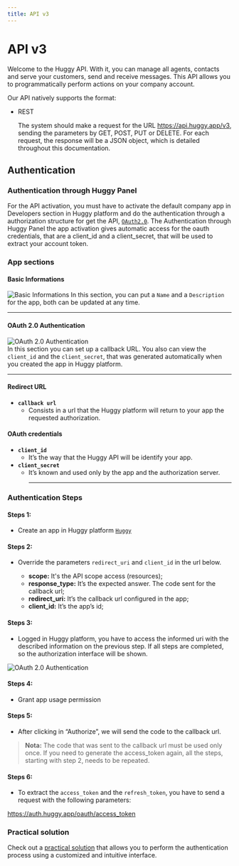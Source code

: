 ```yaml
---
title: API v3
---
```


# API v3

Welcome to the Huggy API. With it, you can manage all agents, contacts and serve your customers, send and receive messages. This API allows you to programmatically perform actions on your company account.

Our API natively supports the format:

- REST

  The system should make a request for the URL https://api.huggy.app/v3, sending the parameters by GET, POST, PUT or DELETE. For each request, the response will be a JSON object, which is detailed throughout this documentation.

## Authentication

### Authentication through Huggy Panel

For the API activation, you must have to activate the default company app in Developers section in Huggy platform and do the authentication through a authorization structure for get the API, [`OAuth2.0`](https://tools.ietf.org/html/rfc6749). The Authentication through Huggy Panel the app activation gives automatic access for the oauth credentials, that are a client_id and a client_secret, that will be used to extract your account token.

### App sections

#### Basic Informations

![Basic Informations](~assets/auth/basic-information-en.png)
In this section, you can put a `Name` and a `Description` for the app, both can be updated at any time.

<hr />

#### OAuth 2.0 Authentication

![OAuth 2.0 Authentication](~assets/auth/auth-oauth-en.png)  
In this section you can set up a callback URL. You also can view the `client_id` and the `client_secret`, that was generated automatically when you created the app in Huggy platform.

<hr />

#### Redirect URL

- **`callback url`**
  - Consists in a url that the Huggy platform will return to your app the requested authorization.

#### OAuth credentials

- **`client_id`**
  - It’s the way that the Huggy API will be identify your app.
- **`client_secret`**
  - It’s known and used only by the app and the authorization server.
    <hr />

### Authentication Steps

#### Steps 1:

- Create an app in Huggy platform [`Huggy`](https://www.huggy.app)

#### Steps 2:

- Override the parameters `redirect_uri` and `client_id` in the url below.

  - **scope:** It's the API scope access (resources);
  - **response_type:** It’s the expected answer. The code sent for the callback url;
  - **redirect_uri:** It’s the callback url configured in the app;
  - **client_id:** It’s the app’s id;

#### Steps 3:

- Logged in Huggy platform, you have to access the informed uri with the described information on the previous step. If all steps are completed, so the authorization interface will be shown.

![OAuth 2.0 Authentication](~assets/auth/authorization-en.png)

#### Steps 4:

- Grant app usage permission

#### Steps 5:

- After clicking in “Authorize”, we will send the code to the callback url.

> **Nota:** The code that was sent to the callback url must be used only once. If you need to generate the access_token again, all the steps, starting with step 2, needs to be repeated.

#### Steps 6:

- To extract the `access_token` and the `refresh_token`, you have to send a request with the following parameters:

https://auth.huggy.app/oauth/access_token

### Practical solution

Check out a [practical solution](https://spotlight.huggy.io/publications/autentique-a-api-da-huggy?utm_source=developers&utm_medium=API_v3&utm_campaign=SPOT_Developers&utm_term=hyperlink&utm_content=exemplos_praticos) that allows you to perform the authentication process using a customized and intuitive interface.
